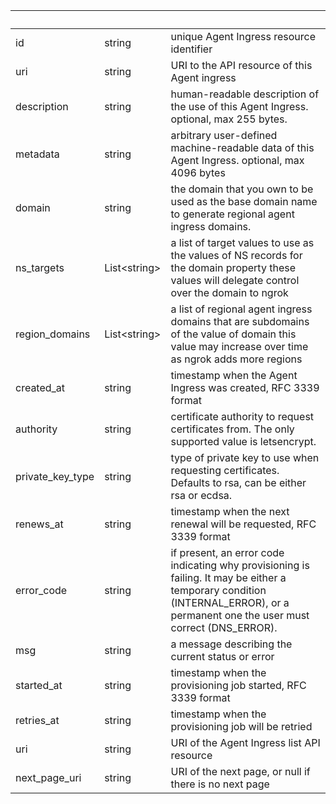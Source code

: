 | &nbsp; | &nbsp; | &nbsp; |
|---|---|---|
| id | string | unique Agent Ingress resource identifier |
| uri | string | URI to the API resource of this Agent ingress |
| description | string | human-readable description of the use of this Agent Ingress. optional, max 255 bytes. |
| metadata | string | arbitrary user-defined machine-readable data of this Agent Ingress. optional, max 4096 bytes |
| domain | string | the domain that you own to be used as the base domain name to generate regional agent ingress domains. |
| ns_targets | List&lt;string&gt; | a list of target values to use as the values of NS records for the domain property these values will delegate control over the domain to ngrok |
| region_domains | List&lt;string&gt; | a list of regional agent ingress domains that are subdomains of the value of domain this value may increase over time as ngrok adds more regions |
| created_at | string | timestamp when the Agent Ingress was created, RFC 3339 format |
| authority | string | certificate authority to request certificates from. The only supported value is letsencrypt. |
| private_key_type | string | type of private key to use when requesting certificates. Defaults to rsa, can be either rsa or ecdsa. |
| renews_at | string | timestamp when the next renewal will be requested, RFC 3339 format |
| error_code | string | if present, an error code indicating why provisioning is failing. It may be either a temporary condition (INTERNAL_ERROR), or a permanent one the user must correct (DNS_ERROR). |
| msg | string | a message describing the current status or error |
| started_at | string | timestamp when the provisioning job started, RFC 3339 format |
| retries_at | string | timestamp when the provisioning job will be retried |
| uri | string | URI of the Agent Ingress list API resource |
| next_page_uri | string | URI of the next page, or null if there is no next page |